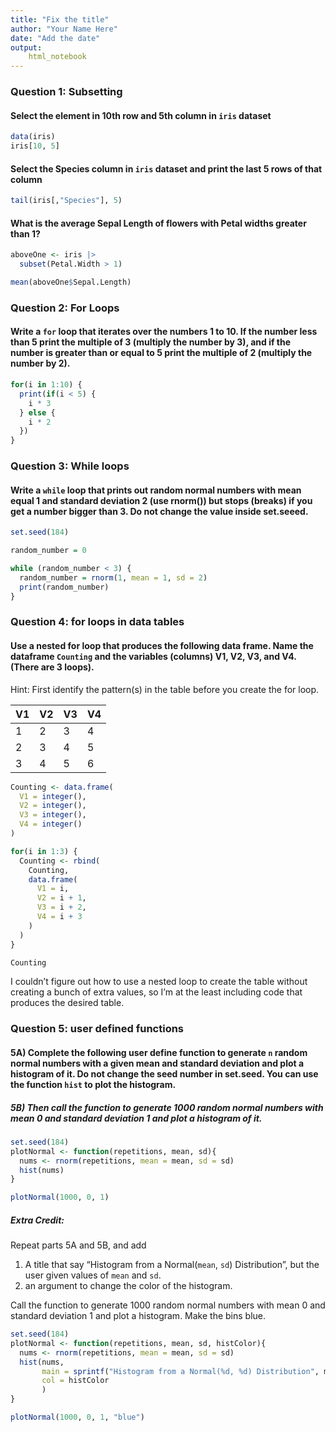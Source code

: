 ```yaml
---
title: "Fix the title"
author: "Your Name Here"
date: "Add the date"
output: 
    html_notebook
---
```


### Question 1: Subsetting

#### Select the element in 10th row and 5th column in `iris` dataset

```r
data(iris)
iris[10, 5]
```


#### Select the Species column in `iris` dataset and print the last 5 rows of that column
```r
tail(iris[,"Species"], 5)
```


#### What is the average Sepal Length of flowers with Petal widths greater than 1? 

```r
aboveOne <- iris |> 
  subset(Petal.Width > 1)

mean(aboveOne$Sepal.Length)
```

### Question 2: For Loops

#### Write a `for` loop that iterates over the numbers 1 to 10. If the number less than 5 print the multiple of 3 (multiply the number by 3), and if the number is greater than or equal to 5 print the multiple of 2 (multiply the number by 2). 

```r
for(i in 1:10) {
  print(if(i < 5) {
    i * 3
  } else {
    i * 2
  })
}
```

### Question 3: While loops

#### Write a `while` loop that prints out random normal numbers with mean equal 1 and standard deviation 2 (use rnorm()) but stops (breaks) if you get a number bigger than 3. Do not change the value inside set.seeed.
```r
set.seed(184)

random_number = 0

while (random_number < 3) {
  random_number = rnorm(1, mean = 1, sd = 2)
  print(random_number)
}
```

### Question 4: for loops in data tables

#### Use a nested for loop that produces the following data frame. Name the dataframe  `Counting` and the variables (columns)  V1, V2, V3, and V4.  (There are 3 loops). 

Hint: First identify the pattern(s) in the table before you create the for loop.

| V1 | V2 | V3 | V4 |  
|:-- |:-- |:-- |:-- |
| 1 | 2 | 3 | 4 |  
| 2 | 3 | 4 | 5 |  
| 3 | 4 | 5 | 6 |  

```r
Counting <- data.frame(
  V1 = integer(),
  V2 = integer(),
  V3 = integer(),
  V4 = integer()
)

for(i in 1:3) {
  Counting <- rbind(
    Counting, 
    data.frame(
      V1 = i,
      V2 = i + 1,
      V3 = i + 2,
      V4 = i + 3
    )
  )
}

Counting

```

I couldn't figure out how to use a nested loop to create the table without creating a bunch of extra values, so I'm at the least including code that produces the desired table.

### Question 5: user defined functions

#### 5A) Complete the following user define function to generate `n` random normal numbers with a given mean and standard deviation and plot a histogram of it. Do not change  the seed number in set.seed. You can use the function `hist` to plot the histogram.  

##### 5B) Then call the function to generate 1000 random normal numbers with mean 0 and standard deviation 1 and plot a histogram of it.

```r
set.seed(184)
plotNormal <- function(repetitions, mean, sd){
  nums <- rnorm(repetitions, mean = mean, sd = sd)
  hist(nums)
}

plotNormal(1000, 0, 1)
```

##### Extra Credit: 

Repeat parts 5A and 5B, and add 

1. A title that say "Histogram from a Normal(`mean`, `sd`) Distribution", but the user given values of `mean` and `sd`.
2. an argument to change the color of the histogram.  

Call the function to generate 1000 random normal numbers with mean 0 and standard deviation 1 and plot a histogram. Make the bins blue.

```r

set.seed(184)
plotNormal <- function(repetitions, mean, sd, histColor){
  nums <- rnorm(repetitions, mean = mean, sd = sd)
  hist(nums,
       main = sprintf("Histogram from a Normal(%d, %d) Distribution", mean, sd),
       col = histColor
       )
}

plotNormal(1000, 0, 1, "blue")

```
